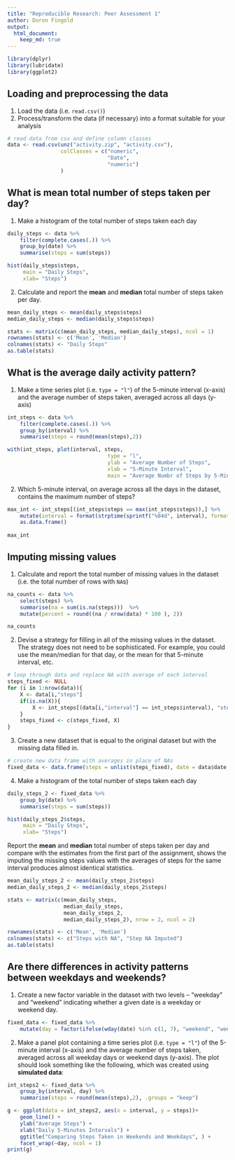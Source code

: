 ```yaml
---
title: "Reproducible Research: Peer Assessment 1"
author: Doron Fingold
output: 
  html_document:
    keep_md: true
---
```

```r
library(dplyr)
library(lubridate)
library(ggplot2)
```

## Loading and preprocessing the data

1. Load the data (i.e. `read.csv()`)
2. Process/transform the data (if necessary) into a format suitable for your analysis
```r
# read data from csv and define column classes
data <- read.csv(unz("activity.zip", "activity.csv"),
                 colClasses = c("numeric", 
                                "Date", 
                                "numeric")
                 )
```

## What is mean total number of steps taken per day?
1. Make a histogram of the total number of steps taken each day
```r
daily_steps <- data %>%
    filter(complete.cases(.)) %>%
    group_by(date) %>%
    summarise(steps = sum(steps))

hist(daily_steps$steps,
     main = "Daily Steps",
     xlab= "Steps")
```

2. Calculate and report the **mean** and **median** total number of steps taken per day.

```r
mean_daily_steps <- mean(daily_steps$steps)
median_daily_steps <- median(daily_steps$steps)

stats <- matrix(c(mean_daily_steps, median_daily_steps), ncol = 1)
rownames(stats) <- c('Mean', 'Median')
colnames(stats) <- "Daily Steps"
as.table(stats) 
```

## What is the average daily activity pattern?

1. Make a time series plot (i.e. `type = "l"`) of the 5-minute interval (x-axis) and the average number of steps taken, averaged across all days (y-axis)

```r
int_steps <- data %>%
    filter(complete.cases(.)) %>%
    group_by(interval) %>%
    summarise(steps = round(mean(steps),2))

with(int_steps, plot(interval, steps, 
                                type = "l",
                                ylab = "Average Number of Steps",
                                xlab = "5-Minute Interval",
                                main = "Average Numbr of Steps by 5-Minute Interval"))
```

2. Which 5-minute interval, on average across all the days in the dataset, contains the maximum number of steps?

```r
max_int <- int_steps[(int_steps$steps == max(int_steps$steps)),] %>%
    mutate(interval = format(strptime(sprintf("%04d", interval), format="%H%M"), format = "%H:%M")) %>%
    as.data.frame()
    
max_int
```


## Imputing missing values
1. Calculate and report the total number of missing values in the dataset (i.e. the total number of rows with `NA`s)

```r
na_counts <- data %>%
    select(steps) %>%
    summarise(na = sum(is.na(steps)))  %>% 
    mutate(percent = round((na / nrow(data) * 100 ), 2))

na_counts
```

2. Devise a strategy for filling in all of the missing values in the dataset. The strategy does not need to be sophisticated. For example, you could use the mean/median for that day, or the mean for that 5-minute interval, etc.

```r
# loop through data and replace NA with average of each interval
steps_fixed <- NULL
for (i in 1:nrow(data)){
    X <- data[i,"steps"]
    if(is.na(X)){
        X <- int_steps[(data[i,"interval"] == int_steps$interval), "steps"]
    }
    steps_fixed <- c(steps_fixed, X)
}
```

3. Create a new dataset that is equal to the original dataset but with the missing data filled in.

```r
# create new data frame with averages in place of NAs
fixed_data <- data.frame(steps = unlist(steps_fixed), date = data$date, interval = data$interval)
```

4. Make a histogram of the total number of steps taken each day 

```r
daily_steps_2 <- fixed_data %>%
    group_by(date) %>%
    summarise(steps = sum(steps))

hist(daily_steps_2$steps,
     main = "Daily Steps",
     xlab= "Steps")
```

Report the **mean** and **median** total number of steps taken per day and compare with the estimates from the first part of the assignment, shows the imputing the missing steps values with the averages of steps for the same interval produces almost identical statistics.

```r
mean_daily_steps_2 <- mean(daily_steps_2$steps)
median_daily_steps_2 <- median(daily_steps_2$steps)

stats <- matrix(c(mean_daily_steps, 
                  median_daily_steps, 
                  mean_daily_steps_2, 
                  median_daily_steps_2), nrow = 2, ncol = 2)

rownames(stats) <- c('Mean', 'Median')
colnames(stats) <- c("Steps with NA", "Step NA Imputed")
as.table(stats) 
```


## Are there differences in activity patterns between weekdays and weekends?

1. Create a new factor variable in the dataset with two levels -- "weekday" and "weekend" indicating whether a given date is a weekday or weekend day.

```r
fixed_data <- fixed_data %>%
    mutate(day = factor(ifelse(wday(date) %in% c(1, 7), "weekend", "weekday")))
```

2. Make a panel plot containing a time series plot (i.e. `type = "l"`) of the 5-minute interval (x-axis) and the average number of steps taken, averaged across all weekday days or weekend days (y-axis). The plot should look something like the following, which was created using **simulated data**:

```r
int_steps2 <- fixed_data %>%
    group_by(interval, day) %>%
    summarise(steps = round(mean(steps),2), .groups = "keep")

g <- ggplot(data = int_steps2, aes(x = interval, y = steps))+
    geom_line() +
    ylab("Average Steps") +
    xlab("Daily 5-Minutes Intervals") +
    ggtitle("Comparing Steps Taken in Weekends and Weekdays", ) +
    facet_wrap(~day, ncol = 1)
print(g)
```

